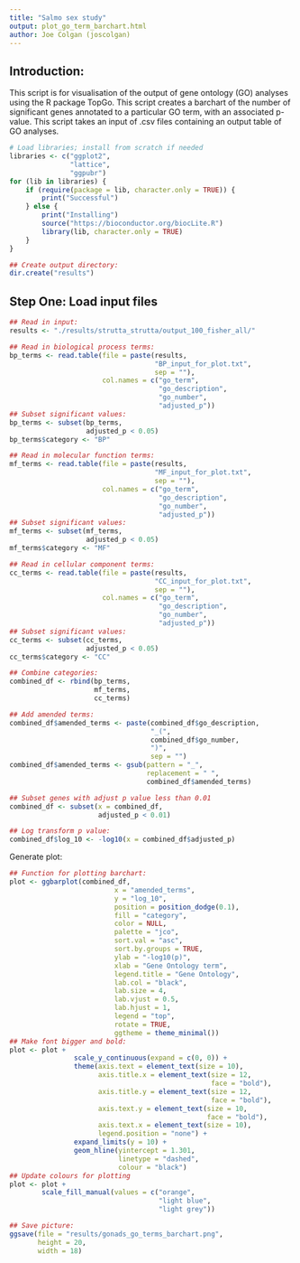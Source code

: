 ```yaml
--- 
title: "Salmo sex study"
output: plot_go_term_barchart.html
author: Joe Colgan (joscolgan)
---
```


## Introduction:  
This script is for visualisation of the output of gene ontology (GO) analyses using the R package TopGo.
This script creates a barchart of the number of significant genes annotated to a particular GO term, with an associated p-value. This script takes an input of .csv files containing an output table of GO analyses.

```r
# Load libraries; install from scratch if needed
libraries <- c("ggplot2",
               "lattice",
               "ggpubr")
for (lib in libraries) {
    if (require(package = lib, character.only = TRUE)) {
        print("Successful")
    } else {
        print("Installing")
        source("https://bioconductor.org/biocLite.R")
        library(lib, character.only = TRUE)
    }
}

## Create output directory:
dir.create("results")
```

## Step One: Load input files

```r
## Read in input:
results <- "./results/strutta_strutta/output_100_fisher_all/"

## Read in biological process terms:
bp_terms <- read.table(file = paste(results,
                                    "BP_input_for_plot.txt",
                                    sep = ""),
                       col.names = c("go_term",
                                     "go_description",
                                     "go_number",
                                     "adjusted_p"))
## Subset significant values:
bp_terms <- subset(bp_terms,
                   adjusted_p < 0.05)
bp_terms$category <- "BP"

## Read in molecular function terms:
mf_terms <- read.table(file = paste(results,
                                    "MF_input_for_plot.txt",
                                    sep = ""),
                       col.names = c("go_term",
                                     "go_description",
                                     "go_number",
                                     "adjusted_p"))
## Subset significant values:
mf_terms <- subset(mf_terms,
                   adjusted_p < 0.05)
mf_terms$category <- "MF"

## Read in cellular component terms:
cc_terms <- read.table(file = paste(results,
                                    "CC_input_for_plot.txt",
                                    sep = ""),
                       col.names = c("go_term",
                                     "go_description",
                                     "go_number",
                                     "adjusted_p"))
## Subset significant values:
cc_terms <- subset(cc_terms,
                   adjusted_p < 0.05)
cc_terms$category <- "CC"

## Combine categories:
combined_df <- rbind(bp_terms,
                     mf_terms,
                     cc_terms)

## Add amended terms:
combined_df$amended_terms <- paste(combined_df$go_description,
                                   "_(",
                                   combined_df$go_number,
                                   ")",
                                   sep = "")
combined_df$amended_terms <- gsub(pattern = "_",
                                  replacement = " ",
                                  combined_df$amended_terms)

## Subset genes with adjust p value less than 0.01
combined_df <- subset(x = combined_df,
                      adjusted_p < 0.01)

## Log transform p value:
combined_df$log_10 <- -log10(x = combined_df$adjusted_p)
```

Generate plot:

```r
## Function for plotting barchart:
plot <- ggbarplot(combined_df,
                          x = "amended_terms",
                          y = "log_10",
                          position = position_dodge(0.1),
                          fill = "category",
                          color = NULL,
                          palette = "jco",
                          sort.val = "asc",
                          sort.by.groups = TRUE,
                          ylab = "-log10(p)",
                          xlab = "Gene Ontology term",
                          legend.title = "Gene Ontology",
                          lab.col = "black",
                          lab.size = 4,
                          lab.vjust = 0.5,
                          lab.hjust = 1,
                          legend = "top",
                          rotate = TRUE,
                          ggtheme = theme_minimal())
## Make font bigger and bold:
plot <- plot +
                scale_y_continuous(expand = c(0, 0)) +
                theme(axis.text = element_text(size = 10),
                      axis.title.x = element_text(size = 12,
                                                  face = "bold"),
                      axis.title.y = element_text(size = 12,
                                                  face = "bold"),
                      axis.text.y = element_text(size = 10,
                                                 face = "bold"),
                      axis.text.x = element_text(size = 10),
                      legend.position = "none") +
                expand_limits(y = 10) +
                geom_hline(yintercept = 1.301,
                           linetype = "dashed",
                           colour = "black")
## Update colours for plotting
plot <- plot +
        scale_fill_manual(values = c("orange",
                                     "light blue",
                                     "light grey"))

## Save picture:
ggsave(file = "results/gonads_go_terms_barchart.png",
       height = 20,
       width = 18)
```
